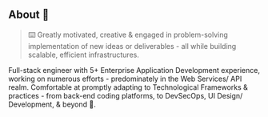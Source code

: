 ## About 💫

> ⌨️ Greatly motivated, creative & engaged in problem-solving implementation of new ideas or deliverables - all while building scalable, efficient infrastructures.

Full-stack engineer with 5+ Enterprise Application Development experience, working on numerous efforts - predominately
in the Web Services/ API realm. Comfortable at promptly adapting to Technological Frameworks & practices -
from back-end coding platforms, to DevSecOps, UI Design/ Development, & beyond 🚀.
